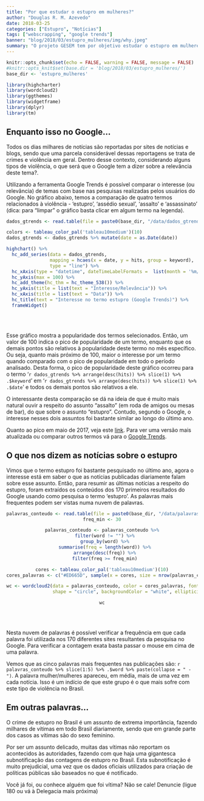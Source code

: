 ```yaml
---
title: "Por que estudar o estupro em mulheres?"
author: "Douglas R. M. Azevedo"
date: 2018-03-25
categories: ["Estupro", "Notícias"]
tags: ["webscrapping", "google trends"]
banner: "blog/2018/03/estupro_mulheres/img/why.jpeg"
summary: "O projeto GESEM tem por objetivo estudar o estupro em mulheres no Brasil. Será esse um tema interessante/relevante? Neste post veremos o que o Google (e por consequência seus usuários) estão falando sobre o assunto."
---
```


```r
knitr::opts_chunk$set(echo = FALSE, warning = FALSE, message = FALSE)
#knitr::opts_knit$set(base.dir = 'blog/2018/03/estupro_mulheres/')
base_dir <- 'estupro_mulheres'
```
```r
library(highcharter)
library(wordcloud2)
library(ggthemes)
library(widgetframe)
library(dplyr)
library(tm)
```

## Enquanto isso no Google...

Todos os dias milhares de notícias são reportadas por sites de notícias e blogs, sendo que uma parcela considerável dessas reportagens se trata de crimes e violência em geral. Dentro desse contexto, considerando alguns tipos de violência, o que será que o Google tem a dizer sobre a relevância deste tema?. 

Utilizando a ferramenta Google Trends é possível comparar o interesse (ou relevância) de temas com base nas pesquisas realizadas pelos usuários do Google. No gráfico abaixo, temos a comparação de quatro termos relacionados à violência - ‘estupro’, ‘assédio sexual’, ‘assalto’ e ‘assassinato’ (dica: para “limpar” o gráfico basta clicar em algum termo na legenda).

```r
dados_gtrends <- read.table(file = paste0(base_dir, "/data/dados_gtrends.csv"), header = T, sep = ",")

colors <- tableau_color_pal('tableau10medium')(10)
dados_gtrends <- dados_gtrends %>% mutate(date = as.Date(date))

highchart() %>%
  hc_add_series(data = dados_gtrends, 
                mapping = hcaes(x = date, y = hits, group = keyword),
                type = "line") %>%
  hc_xAxis(type = "datetime", dateTimeLabelFormats =  list(month = '%m/%Y')) %>%
  hc_yAxis(max = 100) %>%
  hc_add_theme(hc_thm = hc_theme_538()) %>%
  hc_yAxis(title = list(text = "Interesse/Relevância")) %>%
  hc_xAxis(title = list(text = "Data")) %>%
  hc_title(text = "Interesse no termo estupro (Google Trends)") %>%
  frameWidget()
```

<br></br>

Esse gráfico mostra a popularidade dos termos selecionados. Então, um valor de 100 indica o pico de popularidade de um termo, enquanto que os demais pontos são relativos à popularidade deste termo no mês específico. Ou seja, quanto mais próximo de 100, maior o interesse por um termo quando comparado com o pico de popularidade em todo o período analisado. Desta forma, o pico de popularidade deste gráfico ocorreu para o termo '`r dados_gtrends %>% arrange(desc(hits)) %>% slice(1) %>% .$keyword`' em '`r dados_gtrends %>% arrange(desc(hits)) %>% slice(1) %>% .$date`' e todos os demais pontos são relativos a ele.

O interessante desta comparação se dá na ideia de que é muito mais natural ouvir a respeito do assunto “assalto” (em roda de amigos ou mesas de bar), do que sobre o assunto “estupro”. Contudo, segundo o Google, o interesse nesses dois assuntos foi bastante similar ao longo do último ano.

Quanto ao pico em maio de 2017, veja este [link](https://g1.globo.com/rio-de-janeiro/noticia/policia-do-rio-investiga-caso-de-estupro-coletivo-de-menina-de-12-anos.ghtml). Para ver uma versão mais atualizada ou comparar outros termos vá para o [Google Trends](https://g.co/trends/DZu7R).

## O que nos dizem as notícias sobre o estupro

Vimos que o termo estupro foi bastante pesquisado no último ano, agora o interesse está em saber o que as notícias publicadas diariamente falam sobre esse assunto. Então, para resumir as últimas notícias a respeito do estupro, foram extraídos os conteúdos dos 170 primeiros resultados do Google usando como pesquisa o termo ‘estupro’. As palavras mais frequentes podem ser vistas numa nuvem de palavras.

<center>
```r
palavras_conteudo <- read.table(file = paste0(base_dir, "/data/palavras_conteudo.csv"), header = T, sep = ",")
freq_min <- 30

palavras_conteudo <- palavras_conteudo %>%
  filter(word != "") %>%
  group_by(word) %>%
  summarise(freq = length(word)) %>%
  arrange(desc(freq)) %>%
  filter(freq >= freq_min)

cores <- tableau_color_pal('tableau10medium')(10)
cores_palavras <- c("#ED665D", sample(x = cores, size = nrow(palavras_conteudo)-1, replace = T))

wc <- wordcloud2(data = palavras_conteudo, color = cores_palavras, fontFamily = "Candara", size = 0.6,
                 shape = "circle", backgroundColor = "white", ellipticity = .65)

wc
```
</center>

<br></br>

Nesta nuvem de palavras é possível verificar a frequência em que cada palavra foi utilizada nos 170 diferentes sites resultantes da pesquisa no Google. Para verificar a contagem exata basta passar o mouse em cima de uma palavra.

Vemos que as cinco palavras mais frequentes nas publicações são: `r palavras_conteudo %>% slice(1:5) %>% .$word %>% paste(collapse = " - ")`. A palavra mulher/mulheres apareceu, em média, mais de uma vez em cada notícia. Isso é um indício de que este grupo é o que mais sofre com este tipo de violência no Brasil.

## Em outras palavras...

O crime de estupro no Brasil é um assunto de extrema importância, fazendo milhares de vítimas em todo Brasil diariamente, sendo que em grande parte dos casos as vítimas são do sexo feminino.

Por ser um assunto delicado, muitas das vítimas não reportam os acontecidos às autoridades, fazendo com que haja uma gigantesca subnotificação das contagens de estupro no Brasil. Esta subnotificação é muito prejudicial, uma vez que os dados oficiais utilizados para criação de políticas públicas são baseados no que é notificado.

Você já foi, ou conhece alguém que foi vítima? Não se cale! Denuncie (ligue 180 ou vá à Delegacia mais próxima)